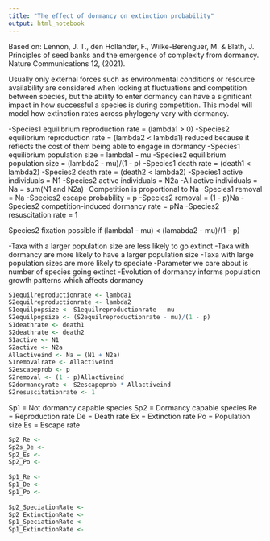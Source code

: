 ```yaml
---
title: "The effect of dormancy on extinction probability"
output: html_notebook
---
```


Based on:
Lennon, J. T., den Hollander, F., Wilke-Berenguer, M. & Blath, J. Principles of seed banks and the emergence of complexity from dormancy. Nature Communications 12, (2021).

Usually only external forces such as environmental conditions or resource availability are considered when looking at fluctuations and competition between species, but the ability to enter dormancy can have a significant impact in how successful a species is during competition. This model will model how extinction rates across phylogeny vary with dormancy.

-Species1 equilibrium reproduction rate = (lambda1 > 0)
-Species2 equilibrium reproduction rate = (lambda2 < lambda1)
    reduced because it reflects the cost of them being able to engage in dormancy
-Species1 equilibrium population size = lambda1 - mu
-Species2 equilibrium population size = (lambda2 - mu)/(1 - p)
-Species1 death rate = (death1 < lambda2)
-Species2 death rate = (death2 < lambda2)
-Species1 active individuals = N1
-Species2 active individuals = N2a
-All active individuals = Na = sum(N1 and N2a)
-Competition is proportional to Na
-Species1 removal = Na
-Species2 escape probability = p
-Species2 removal = (1 - p)Na
-Species2 competition-induced dormancy rate = pNa
-Species2 resuscitation rate = 1

Species2 fixation possible if (lambda1 - mu) < (lamabda2 - mu)/(1 - p)

###########################
-Taxa with a larger population size are less likely to go extinct
-Taxa with dormancy are more likely to have a larger population size
-Taxa with large population sizes are more likely to speciate
-Parameter we care about is number of species going extinct
-Evolution of dormancy informs population growth patterns which affects dormancy


```r
S1equilreproductionrate <- lambda1
S2equilreproductionrate <- lambda2
S1equilpopsize <- S1equilreproductionrate - mu
S2equilpopsize <- (S2equilreproductionrate - mu)/(1 - p)
S1deathrate <- death1
S2deathrate <- death2
S1active <- N1
S2active <- N2a
Allactiveind <- Na = (N1 + N2a)
S1removalrate <- Allactiveind
S2escapeprob <- p
S2removal <- (1 - p)Allactiveind
S2dormancyrate <- S2escapeprob * Allactiveind
S2resuscitationrate <- 1

```

Sp1 = Not dormancy capable species
Sp2 = Dormancy capable species
Re = Reproduction rate
De = Death rate
Ex = Extinction rate
Po = Population size
Es = Escape rate
```r
Sp2_Re <- 
Sp2s_De <- 
Sp2_Es <- 
Sp2_Po <- 
  
Sp1_Re <- 
Sp1_De <- 
Sp1_Po <- 
  
Sp2_SpeciationRate <- 
Sp2_ExtinctionRate <- 
Sp1_SpeciationRate <- 
Sp1_ExtinctionRate <- 
```

